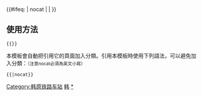 {{鐵道路線|
| 模板名稱 = 韩原铁路
| 名稱 = [[韩原铁路]]
| 代表色 = #0033c9
| Logo = [[File:China_Railways.svg|17px]]
| 背景顏色 = #FFFFFF
| 車站列表 = [[韩家岭站|韩家岭]] - 大路辛庄线路所 - [[怀仁东站|怀仁东]] - [[应县站|应县]] - [[山阴站|山阴]] - [[下官院站|下官院]] - 岗上线路所 - [[薛孤站|薛孤]] - [[原平站|原平]]
|注釋=
}}
<includeonly>{{#ifeq: {{{1}}} | nocat | <!--空--> | [[Category:韩原铁路车站]] }}</includeonly><noinclude>

==使用方法==
 <nowiki>{{</nowiki>{{PAGENAME}}<nowiki>}}</nowiki>
本模板會自動把引用它的頁面加入分類。引用本模板時使用下列語法，可以避免加入分類：<small>（注意nocat必須為英文小寫）</small>
 <nowiki>{{</nowiki>{{PAGENAME}}<nowiki>|nocat}}</nowiki>
[[Category:中國鐵路路線模板|韩]]
[[Category:韩原铁路车站|*]]
</noinclude>